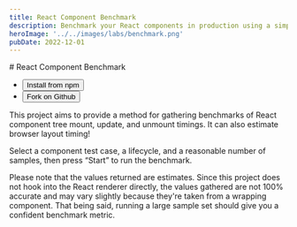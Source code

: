 ```yaml
---
title: React Component Benchmark
description: Benchmark your React components in production using a simple library.
heroImage: '../../images/labs/benchmark.png'
pubDate: 2022-12-01
---
```



<div class="flex grow flex-col bg-slate-100 p-2 dark:bg-slate-900 md:p-4 lg:p-8">

<Prose>
# React Component Benchmark

<div class="not-prose">
  <ul class="flex flex-row gap-4">
    <li>
      <Button href="https://npmjs.com/package/react-component-benchmark">
        <Icon class="inline h-6 w-6 fill-current" name="npm" />
        Install from npm
      </Button>
    </li>
    <li>
      <Button href="https://github.com/paularmstrong/react-component-benchmark" class="gap-x-2">
        <Icon class="inline h-6 w-6 fill-current" name="github" />
        Fork on Github
      </Button>
    </li>
  </ul>
</div>

This project aims to provide a method for gathering benchmarks of React component tree mount, update, and unmount timings. It can also estimate browser layout timing!

Select a component test case, a lifecycle, and a reasonable number of samples, then press “Start” to run the benchmark.

</Prose>
<div class="py-12">
  <App client:load />
</div>

<Prose>
<div class="prose-sm">

Please note that the values returned are estimates. Since this project does not hook into the React renderer directly, the values gathered are not 100% accurate and may vary slightly because they're taken from a wrapping component. That being said, running a large sample set should give you a confident benchmark metric.

</div>
</Prose>
</div>
